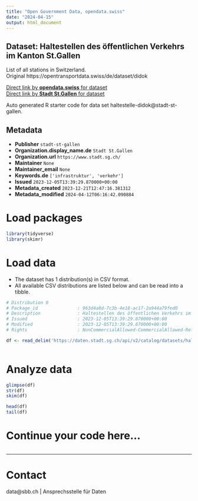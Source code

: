 ```yaml
---
title: "Open Government Data, opendata.swiss"
date: "2024-04-15"
output: html_document
---
```


## Dataset: Haltestellen des öffentlichen Verkehrs im Kanton St.Gallen

List of all stations in Switzerland. Original https://opentransportdata.swiss/de/dataset/didok 

[Direct link by **opendata.swiss** for dataset](https://opendata.swiss/de/dataset/haltestellen-des-offentlichen-verkehrs-im-kanton-st-gallen)<br>
[Direct link by **Stadt St.Gallen** for dataset](https://daten.stadt.sg.ch/explore/dataset/haltestelle-didok/)

Auto generated R starter code for data set haltestelle-didok@stadt-st-gallen.

## Metadata

- **Publisher** `stadt-st-gallen`
- **Organization.display_name.de** `Stadt St.Gallen`
- **Organization.url** `https://www.stadt.sg.ch/`
- **Maintainer** `None`
- **Maintainer_email** `None`
- **Keywords.de** `['infrastruktur', 'verkehr']`
- **Issued** `2023-12-05T13:39:29.870000+00:00`
- **Metadata_created** `2023-12-21T12:47:16.381312`
- **Metadata_modified** `2024-04-12T06:16:42.090884`


# Load packages

```r

library(tidyverse)
library(skimr)

```

# Load data

-   The dataset has 1 distribution(s) in CSV format.
-   All available CSV distributions are listed below and can be read into a tibble.

```r

# Distribution 0
# Package_id               : 963d4a8d-7c3b-4e18-ac17-2a944a79fed0
# Description              : Haltestellen des öffentlichen Verkehrs im Kanton St.Gallen (csv)
# Issued                   : 2023-12-05T13:39:29.870000+00:00
# Modified                 : 2023-12-05T13:39:29.870000+00:00
# Rights                   : NonCommercialAllowed-CommercialAllowed-ReferenceRequired

df <- read_delim('https://daten.stadt.sg.ch/api/v2/catalog/datasets/haltestelle-didok/exports/csv')



```

# Analyze data

```r

glimpse(df)
str(df)
skim(df)

head(df)
tail(df)

```

# Continue your code here...

```r

```

------------------------------------------------------------------------

# Contact

data@sbb.ch | Ansprechsstelle für Daten
